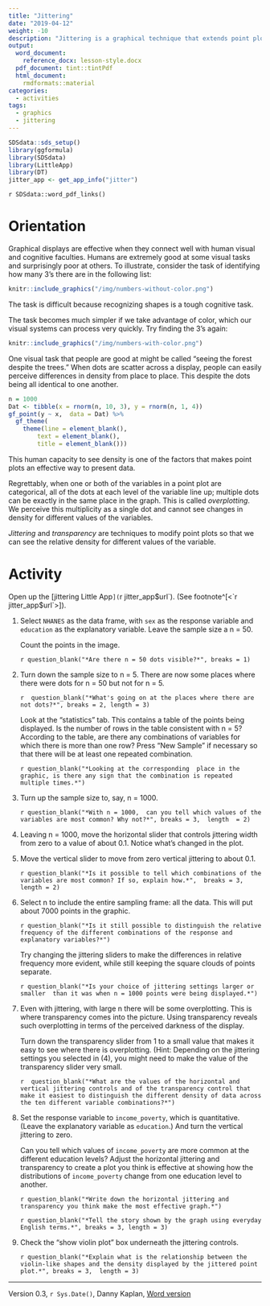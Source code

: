 ```yaml
---
title: "Jittering"
date: "2019-04-12"
weight: -10
description: "Jittering is a graphical technique that extends point plots to make them more informative about categorical variables."
output:
  word_document:
    reference_docx: lesson-style.docx
  pdf_document: tint::tintPdf
  html_document:
    rmdformats::material
categories:
  - activities
tags:
  - graphics
  - jittering
---
```



```r
SDSdata::sds_setup()
library(ggformula)
library(SDSdata)
library(LittleApp)
library(DT)
jitter_app <- get_app_info("jitter")
```

`r SDSdata::word_pdf_links()`

# Orientation

Graphical displays are effective when they connect well with human visual and cognitive  faculties. Humans are extremely good at some visual tasks and surprisingly poor at others. To illustrate,  consider the task of identifying how many 3's there are in the following list:

```r
knitr::include_graphics("/img/numbers-without-color.png") 
```

The task is difficult because recognizing shapes is a tough cognitive task.

The task becomes much simpler if we take advantage of color, which our visual systems can process very quickly. Try finding the 3's again:

```r
knitr::include_graphics("/img/numbers-with-color.png") 
```

One visual task that people are good at might be called "seeing the forest despite the trees." When dots are scatter across a display, people can easily perceive differences in density from  place to place. This despite the dots being all identical to one another.

```r
n = 1000
Dat <- tibble(x = rnorm(n, 10, 3), y = rnorm(n, 1, 4))
gf_point(y ~ x,  data = Dat) %>%
  gf_theme(
    theme(line = element_blank(),
        text = element_blank(),
        title = element_blank()))
```


This human capacity to see density is one of the factors that makes point plots an effective way to present  data.

Regrettably, when one or both of the variables in a point plot are categorical, all of the dots at each level of the variable line up; multiple dots can be exactly in the same place in  the graph. This is called *overplotting*. We perceive this multiplicity as a single dot and cannot see changes in density for different values of the variables.

*Jittering* and *transparency* are techniques to modify point plots so that we can see the relative density for different values of the variable.

# Activity

Open up the [jittering Little App`](`r jitter_app$url`). (See footnote^[<`r jitter_app$url`>]). 

1. Select `NHANES` as the data frame,  with `sex` as the response variable and `education` as the explanatory variable.  Leave the sample size a n = 50.

    Count the points in the image. 
    
    `r question_blank("*Are there n = 50 dots visible?*", breaks = 1)` 

2. Turn down the sample size to n = 5. There are now some places where there were dots for n = 50 but not for n = 5. 
    
    `r  question_blank("*What's going on at the places where there are not dots?*", breaks = 2, length = 3)`
    
    Look at the "statistics" tab. This contains a table of the points being displayed. Is the number of rows in the table consistent with n = 5? According to the table, are there any combinations of variables for which there is more than one row? Press "New Sample" if necessary so that there will be at least one repeated combination. 
    
    `r question_blank("*Looking at the corresponding  place in the graphic, is there any sign that the combination is repeated multiple times.*")`
    
2. Turn up the sample size to, say, n = 1000. 

    `r question_blank("*With n = 1000,  can you tell which values of the variables are most common? Why not?*", breaks = 3,  length  = 2)`
    
2. Leaving n = 1000, move the horizontal slider that controls jittering width from zero to a value of about 0.1. Notice what's changed in the plot.

3. Move the vertical slider to move from zero vertical jittering to about 0.1.

    `r question_blank("*Is it possible to tell which combinations of the variables are most common? If so, explain how.*",  breaks = 3, length = 2)`
    
4. Select n to include the entire sampling frame: all the data. This will put about 7000 points in the graphic. 

    `r question_blank("*Is it still possible to distinguish the relative frequency of the different combinations of the response and explanatory variables?*")`

    Try changing the jittering sliders to make the differences in relative frequency more evident, while still keeping the square clouds of points separate. 
    
    `r question_blank("*Is your choice of jittering settings larger or smaller  than it was when n = 1000 points were being displayed.*")`
    
5.  Even with jittering, with large n there will be some overplotting. This is where transparency comes into  the picture. Using transparency reveals such overplotting in  terms of the perceived darkness of the display.

     Turn down  the transparency slider from 1 to a small value that makes it easy to see where there is overplotting. (Hint: Depending on the jittering settings you selected in (4), you might need to make the value of the transparency slider very small.
     
     `r  question_blank("*What are the values of the horizontal and vertical jittering controls and of the transparency control that make it easiest to distinguish the different density of data across the ten different variable combinations?*")`
     
6.  Set the response variable to `income_poverty`, which is quantitative. (Leave the explanatory variable as `education`.) And turn  the vertical jittering to zero. 

    Can you tell which values of `income_poverty` are more common at the different education levels? Adjust the horizontal jittering and transparency to create a plot you think is effective at showing how the distributions  of `income_poverty` change from one education level to another. 
    
    
    `r question_blank("*Write down the horizontal jittering and transparency you think make the most effective graph.*")`
    
    `r question_blank("*Tell the story shown by the graph using everyday English terms.*", breaks = 3, length = 3)`
    
7. Check the "show violin plot" box underneath the jittering controls.

    `r question_blank("*Explain what is the relationship between the violin-like shapes and the density displayed by the jittered point plot.*", breaks = 3,  length = 3)`

----------------------

Version 0.3, `r Sys.Date()`, Danny Kaplan, [Word version](`r paste0("/word-versions/",tools::file_path_sans_ext(knitr::current_input()), ".docx")`) 